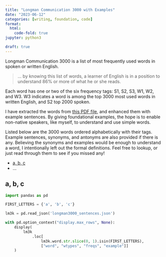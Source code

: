 ```yaml
---
title: "Longman Communication 3000 with Examples"
date: "2023-06-12"
categories: [writing, foundation, code]
format:
  html:
    code-fold: true
jupyter: python3

draft: true
---
```


Longman Communication 3000 is a list of most frequently used words in spoken or written English.

> ... by knowing this list of words, a learner of English is in a position to understand
86% or more of what he or she reads.

Each word has one or two of the six frequency tags: S1, S2, S3, W1, W2, and W3. W3 indicates a word
is among the top 3000 most used words in written English, and S2 top 2000 spoken.

I have extracted the words from [this PDF file](longman3000.pdf), and enhanced them with example
sentences. By giving foundational examples, the hope is to enable non-native speakers, like myself,
to understand and use simple words.

Listed below are the 3000 words ordered alphabetically with their tags. Example sentences, synonyms,
and antonyms are also provided if there is any. Believing the synonyms and examples would be enough
to understand a word, I intentionally left out the formal definitions. Feel free to lookup, or just
read through them to see if you missed any!

- [a, b, c](#sec-abc)
- ...


## a, b, c {#sec-abc}

```python
import pandas as pd

FIRST_LETTERS = {'a', 'b', 'c'}

lm3k = pd.read_json('longman3000_sentences.json')

with pd.option_context("display.max_rows", None):
    display(
        lm3k
            .loc[
                lm3k.word.str.slice(0, 1).isin(FIRST_LETTERS),
                ["word", "wtypes", "freqs", "example"]]
    )

```
